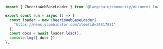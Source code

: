 ```typescript
import { CheerioWebBaseLoader } from "@langchain/community/document_loaders/web/cheerio";

export const run = async () => {
  const loader = new CheerioWebBaseLoader(
    "https://news.ycombinator.com/item?id=34817881"
  );
  const docs = await loader.load();
  console.log({ docs });
};
```
